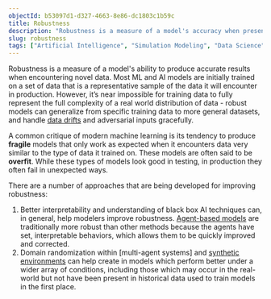 ```yaml
---
objectId: b53097d1-d327-4663-8e86-dc1803c1b59c
title: Robustness
description: "Robustness is a measure of a model's accuracy when presented with novel data."
slug: robustness
tags: ["Artificial Intelligence", "Simulation Modeling", "Data Science", "Optimization"]
---
```


Robustness is a measure of a model's ability to produce accurate results when encountering novel data. Most ML and AI models are initially trained on a set of data that is a representative sample of the data it will encounter in production. However, it’s near impossible for training data to fully represent the full complexity of a real world distribution of data - robust models can generalize from specific training data to more general datasets, and handle [data drifts](https://hash.ai/glossary/data-drift) and adversarial inputs gracefully.

A common critique of modern machine learning is its tendency to produce **fragile** models that only work as expected when it encounters data very similar to the type of data it trained on. These models are often said to be **overfit**. While these types of models look good in testing, in production they often fail in unexpected ways.

There are a number of approaches that are being developed for improving robustness:
1. Better interpretability and understanding of black box AI techniques can, in general, help modelers improve robustness. [Agent-based models](https://hash.ai/glossary/agent-based-modeling) are traditionally more robust than other methods because the agents have set, interpretable behaviors, which allows them to be quickly improved and corrected.
2. Domain randomization within [multi-agent systems] and [synthetic environments](https://hash.ai/glossary/single-synthetic-environment) can help create in models which perform better under a wider array of conditions, including those which may occur in the real-world but not have been present in historical data used to train models in the first place.